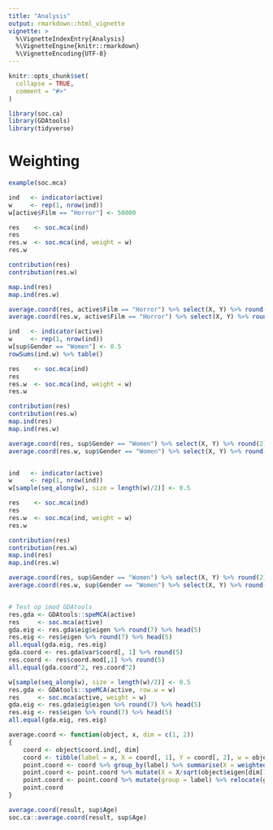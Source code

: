 ```yaml
---
title: "Analysis"
output: rmarkdown::html_vignette
vignette: >
  %\VignetteIndexEntry{Analysis}
  %\VignetteEngine{knitr::rmarkdown}
  %\VignetteEncoding{UTF-8}
---
```


```r
knitr::opts_chunk$set(
  collapse = TRUE,
  comment = "#>"
)
```

```r
library(soc.ca)
library(GDAtools)
library(tidyverse)
```


# Weighting 

```r
example(soc.mca)

ind   <- indicator(active)
w     <- rep(1, nrow(ind))
w[active$Film == "Horror"] <- 50000

res    <- soc.mca(ind)
res
res.w  <- soc.mca(ind, weight = w)
res.w

contribution(res)
contribution(res.w)

map.ind(res)
map.ind(res.w)

average.coord(res, active$Film == "Horror") %>% select(X, Y) %>% round(2)
average.coord(res.w, active$Film == "Horror") %>% select(X, Y) %>% round(2)

ind   <- indicator(active)
w     <- rep(1, nrow(ind))
w[sup$Gender == "Women"] <- 0.5
rowSums(ind.w) %>% table()

res    <- soc.mca(ind)
res
res.w  <- soc.mca(ind, weight = w)
res.w

contribution(res)
contribution(res.w)
map.ind(res)
map.ind(res.w)

average.coord(res, sup$Gender == "Women") %>% select(X, Y) %>% round(2)
average.coord(res.w, sup$Gender == "Women") %>% select(X, Y) %>% round(2)


ind   <- indicator(active)
w     <- rep(1, nrow(ind))
w[sample(seq_along(w), size = length(w)/2)] <- 0.5

res    <- soc.mca(ind)
res
res.w  <- soc.mca(ind, weight = w)
res.w

contribution(res)
contribution(res.w)
map.ind(res)
map.ind(res.w)

average.coord(res, sup$Gender == "Women") %>% select(X, Y) %>% round(2)
average.coord(res.w, sup$Gender == "Women") %>% select(X, Y) %>% round(2)


# Test op imod GDAtools
res.gda <- GDAtools::speMCA(active)
res     <- soc.mca(active)
gda.eig <- res.gda$eig$eigen %>% round(7) %>% head(5)
res.eig <- res$eigen %>% round(7) %>% head(5)
all.equal(gda.eig, res.eig)
gda.coord <- res.gda$var$coord[, 1] %>% round(5)
res.coord <- res$coord.mod[,1] %>% round(5)
all.equal(gda.coord^2, res.coord^2)

w[sample(seq_along(w), size = length(w)/2)] <- 0.5
res.gda <- GDAtools::speMCA(active, row.w = w)
res     <- soc.mca(active, weight = w)
gda.eig <- res.gda$eig$eigen %>% round(7) %>% head(5)
res.eig <- res$eigen %>% round(7) %>% head(5)
all.equal(gda.eig, res.eig)


```

```r
average.coord <- function(object, x, dim = c(1, 2)) 
{
    coord <- object$coord.ind[, dim] 
    coord <- tibble(label = x, X = coord[, 1], Y = coord[, 2], w = object$weight)
    point.coord <- coord %>% group_by(label) %>% summarise(X = weighted.mean(X, w = w), Y = weighted.mean(Y, w = w), Freq = sum(w))
    point.coord <- point.coord %>% mutate(X = X/sqrt(object$eigen[dim[1]]), Y = Y/sqrt(object$eigen[dim[2]]))
    point.coord <- point.coord %>% mutate(group = label) %>% relocate(group, .after = Y)
    point.coord
}

average.coord(result, sup$Age)
soc.ca::average.coord(result, sup$Age)
```

```r

```

